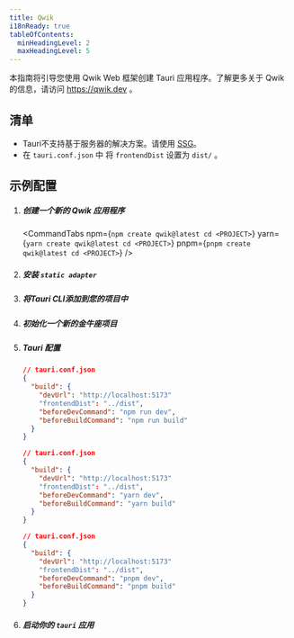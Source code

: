 ```yaml
---
title: Qwik
i18nReady: true
tableOfContents:
  minHeadingLevel: 2
  maxHeadingLevel: 5
---
```



本指南将引导您使用 Qwik Web 框架创建 Tauri 应用程序。了解更多关于 Qwik 的信息，请访问 https://qwik.dev 。

## 清单

- Tauri不支持基于服务器的解决方案。请使用 [SSG](https://qwik.dev/docs/guides/static-site-generation/)。
- 在 `tauri.conf.json` 中 将 `frontendDist` 设置为 `dist/` 。

## 示例配置

<Steps>

1.  ##### 创建一个新的 Qwik 应用程序

    <CommandTabs
      npm={`npm create qwik@latest
    cd <PROJECT>`}
      yarn={`yarn create qwik@latest
    cd <PROJECT>`}
      pnpm={`pnpm create qwik@latest
    cd <PROJECT>`}
    />

1.  ##### 安装 `static adapter`

    <CommandTabs
      npm="npm run qwik add static"
      yarn="yarn qwik add static"
      pnpm="pnpm qwik add static"
    />

1.  ##### 将Tauri CLI添加到您的项目中

    <CommandTabs
      npm="npm install -D @tauri-apps/cli"
      yarn="yarn add -D @tauri-apps/cli"
      pnpm="pnpm add -D @tauri-apps/cli"
    />

1.  ##### 初始化一个新的金牛座项目

    <CommandTabs
      npm="npm run tauri init"
      yarn="yarn tauri init"
      pnpm="pnpm tauri init"
    />

1.  ##### Tauri 配置

    <Tabs>

    <TabItem label="npm">

    ```json
    // tauri.conf.json
    {
      "build": {
        "devUrl": "http://localhost:5173"
        "frontendDist": "../dist",
        "beforeDevCommand": "npm run dev",
        "beforeBuildCommand": "npm run build"
      }
    }
    ```

    </TabItem>

    <TabItem label="yarn">

    ```json
    // tauri.conf.json
    {
      "build": {
        "devUrl": "http://localhost:5173"
        "frontendDist": "../dist",
        "beforeDevCommand": "yarn dev",
        "beforeBuildCommand": "yarn build"
      }
    }
    ```

    </TabItem>

    <TabItem label="pnpm">

    ```json
    // tauri.conf.json
    {
      "build": {
        "devUrl": "http://localhost:5173"
        "frontendDist": "../dist",
        "beforeDevCommand": "pnpm dev",
        "beforeBuildCommand": "pnpm build"
      }
    }
    ```

    </TabItem>

    </Tabs>

1.  ##### 启动你的 `tauri` 应用

    <CommandTabs
      npm="npm run tauri dev"
      yarn="yarn tauri dev"
      pnpm="pnpm tauri dev"
    />

</Steps>
